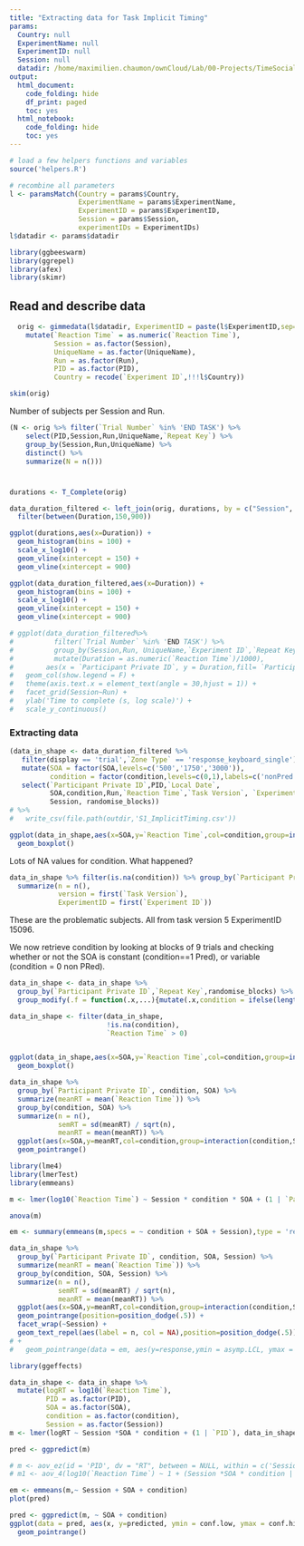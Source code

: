 ```yaml
---
title: "Extracting data for Task Implicit Timing"
params:
  Country: null
  ExperimentName: null
  ExperimentID: null
  Session: null    
  datadir: /home/maximilien.chaumon/ownCloud/Lab/00-Projects/TimeSocialDistancing/DATA
output:
  html_document:
    code_folding: hide
    df_print: paged
    toc: yes
  html_notebook:
    code_folding: hide
    toc: yes
---
```



```r
# load a few helpers functions and variables
source('helpers.R')

# recombine all parameters
l <- paramsMatch(Country = params$Country,
                 ExperimentName = params$ExperimentName,
                 ExperimentID = params$ExperimentID,
                 Session = params$Session,
                 experimentIDs = ExperimentIDs)
l$datadir <- params$datadir

library(ggbeeswarm)
library(ggrepel)
library(afex)
library(skimr)
```

## Read and describe data

```r

  orig <- gimmedata(l$datadir, ExperimentID = paste(l$ExperimentID,sep='|'), UniqueName = 'Implicit', verbose = F, progress = F) %>%
    mutate(`Reaction Time` = as.numeric(`Reaction Time`),
           Session = as.factor(Session),
           UniqueName = as.factor(UniqueName),
           Run = as.factor(Run),
           PID = as.factor(PID),
           Country = recode(`Experiment ID`,!!!l$Country))

skim(orig)
```

Number of subjects per Session and Run.

```r
(N <- orig %>% filter(`Trial Number` %in% 'END TASK') %>%
    select(PID,Session,Run,UniqueName,`Repeat Key`) %>%
    group_by(Session,Run,UniqueName) %>%
    distinct() %>%
    summarize(N = n()))

```

#

```r

durations <- T_Complete(orig)

data_duration_filtered <- left_join(orig, durations, by = c("Session", "UniqueName", "Run", "Experiment ID", "Repeat Key", "Participant Private ID")) %>%
  filter(between(Duration,150,900))

ggplot(durations,aes(x=Duration)) +
  geom_histogram(bins = 100) +
  scale_x_log10() + 
  geom_vline(xintercept = 150) +
  geom_vline(xintercept = 900)

ggplot(data_duration_filtered,aes(x=Duration)) + 
  geom_histogram(bins = 100) +
  scale_x_log10() + 
  geom_vline(xintercept = 150) +
  geom_vline(xintercept = 900)

# ggplot(data_duration_filtered%>%
#          filter(`Trial Number` %in% 'END TASK') %>%
#          group_by(Session,Run, UniqueName,`Experiment ID`,`Repeat Key`) %>%
#          mutate(Duration = as.numeric(`Reaction Time`)/1000),
#        aes(x = `Participant Private ID`, y = Duration,fill= `Participant Private ID`)) +
#   geom_col(show.legend = F) +
#   theme(axis.text.x = element_text(angle = 30,hjust = 1)) +
#   facet_grid(Session~Run) +
#   ylab('Time to complete (s, log scale)') +
#   scale_y_continuous()

```

### Extracting data

```r

(data_in_shape <- data_duration_filtered %>%
   filter(display == 'trial',`Zone Type` == 'response_keyboard_single') %>%
   mutate(SOA = factor(SOA,levels=c('500','1750','3000')),
          condition = factor(condition,levels=c(0,1),labels=c('nonPred','Pred'))) %>%
   select(`Participant Private ID`,PID,`Local Date`,
          SOA,condition,Run,`Reaction Time`,`Task Version`, `Experiment ID`,`Repeat Key`,
          Session, randomise_blocks))
# %>%
#   write_csv(file.path(outdir,'S1_ImplicitTiming.csv'))
```


```r
ggplot(data_in_shape,aes(x=SOA,y=`Reaction Time`,col=condition,group=interaction(condition,SOA))) +
  geom_boxplot()
```

Lots of NA values for condition. What happened?

```r
data_in_shape %>% filter(is.na(condition)) %>% group_by(`Participant Private ID`) %>%
  summarize(n = n(),
            version = first(`Task Version`),
            ExperimentID = first(`Experiment ID`))
```

These are the problematic subjects. All from task version 5 ExperimentID 15096.

We now retrieve condition by looking at blocks of 9 trials and checking whether or not the SOA is constant (condition==1 Pred), or variable (condition = 0 non PRed).

```r
data_in_shape <- data_in_shape %>% 
  group_by(`Participant Private ID`,`Repeat Key`,randomise_blocks) %>%
  group_modify(.f = function(.x,...){mutate(.x,condition = ifelse(length(unique(.x$SOA)) == 1,'Pred','nonPred'))})

```

```r

data_in_shape <- filter(data_in_shape,
                        !is.na(condition),
                        `Reaction Time` > 0)


ggplot(data_in_shape,aes(x=SOA,y=`Reaction Time`,col=condition,group=interaction(condition,SOA))) +
  geom_boxplot()

```


```r
data_in_shape %>% 
  group_by(`Participant Private ID`, condition, SOA) %>%
  summarize(meanRT = mean(`Reaction Time`)) %>%
  group_by(condition, SOA) %>%
  summarize(n = n(),
            semRT = sd(meanRT) / sqrt(n),
            meanRT = mean(meanRT)) %>%
  ggplot(aes(x=SOA,y=meanRT,col=condition,group=interaction(condition,SOA),ymin = meanRT - semRT, ymax = meanRT + semRT)) +
  geom_pointrange()

```

```r
library(lme4)
library(lmerTest)
library(emmeans)

m <- lmer(log10(`Reaction Time`) ~ Session * condition * SOA + (1 | `Participant Private ID`), data_in_shape )

anova(m)

em <- summary(emmeans(m,specs = ~ condition + SOA + Session),type = 'response',bias.adj = T)

data_in_shape %>% 
  group_by(`Participant Private ID`, condition, SOA, Session) %>%
  summarize(meanRT = mean(`Reaction Time`)) %>%
  group_by(condition, SOA, Session) %>%
  summarize(n = n(),
            semRT = sd(meanRT) / sqrt(n),
            meanRT = mean(meanRT)) %>%
  ggplot(aes(x=SOA,y=meanRT,col=condition,group=interaction(condition,SOA),ymin = meanRT - semRT, ymax = meanRT + semRT)) +
  geom_pointrange(position=position_dodge(.5)) +
  facet_wrap(~Session) +
  geom_text_repel(aes(label = n, col = NA),position=position_dodge(.5))
# + 
#   geom_pointrange(data = em, aes(y=response,ymin = asymp.LCL, ymax = asymp.UCL),shape = 2)

```

```r
library(ggeffects)

data_in_shape <- data_in_shape %>%
  mutate(logRT = log10(`Reaction Time`),
         PID = as.factor(PID),
         SOA = as.factor(SOA),
         condition = as.factor(condition),
         Session = as.factor(Session))
m <- lmer(logRT ~ Session *SOA * condition + (1 | `PID`), data_in_shape )

pred <- ggpredict(m)

# m <- aov_ez(id = 'PID', dv = "RT", between = NULL, within = c('Session', 'SOA', 'condition'), data = data_in_shape )
# m1 <- aov_4(log10(`Reaction Time`) ~ 1 + (Session *SOA * condition | `PID`), data = data_in_shape )

em <- emmeans(m,~ Session + SOA + condition)
plot(pred)

pred <- ggpredict(m, ~ SOA + condition)
ggplot(data = pred, aes(x, y=predicted, ymin = conf.low, ymax = conf.high, group = group, col = group)) +
  geom_pointrange()


```

